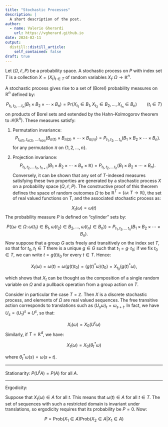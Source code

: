 ```yaml
---
title: "Stochastic Processes"
description: |
  A short description of the post.
author:
  - name: Valerio Gherardi
    url: https://vgherard.github.io
date: 2024-02-11
output:
  distill::distill_article:
    self_contained: false
draft: true
---
```


Let $\left(\Omega, \mathcal E , P\right)$ be a probability space. A stochastic process on $P$ with index set $T$ is a collection $X=(X_t)_{t\in T}$ of random variables $X_t \colon \Omega \to \mathbb R^n$.

A stochastic process gives rise to a set of (Borel) probability measures on 
$\mathbb R ^n$ defined by:

$$
P_{t_1,\,t_2,\,\dots\,t_n}(B_1\times B_2 \times \cdots \times B_n) = \text{Pr}(X_{t_1}\in B_1,\,X_{t_2}\in B_2,\,\dots,\,X_{t_n}\in B_n)\qquad (t_i \in T)
$$
on products of Borel sets and extended by the Hahn-Kolmogorov theorem to $\mathcal B (\mathbb R ^n)$. These measures satisfy:

1. Permutation invariance:
$$
P_{t_{\pi(1)},\,t_{\pi(2)},\,\dots\,t_{\pi(n)}}(B_{\pi(1)}\times B_{\pi(2)} \times \cdots \times B_{\pi(n)})=P_{t_1,\,t_2,\,\dots\,t_n}(B_1\times B_2 \times \cdots \times B_n).
$$
for any permutation $\pi$ on $\{1,\,2,\,\dots,\,n\}$.

2. Projection invariance:
$$
P_{t_1,\,t_2,\,\dots\,t_n,\,t_{n+1}}(B_1\times B_2 \times \cdots \times B_n\times \mathbb R)=P_{t_1,\,t_2,\,\dots\,t_n}(B_1\times B_2 \times \cdots \times B_n).
$$
Conversely, it can be shown that any set of $T$-indexed measures satisfying these two properties are generated by a stochastic process $X$ on a probability space $\left(\Omega, \mathcal E,P\right)$. The constructive proof of this theorem defines the space of random outcomes $\Omega$ to be $\mathbb R ^T=\{\omega\colon T\to \mathbb R\}$, the set of real valued functions on $T$, and the associated stochastic process as:

$$
X_t(\omega) = \omega(t)
$$
The probability measure $P$ is defined on "cylinder" sets by:

$$
P(\{\omega\in \Omega \colon\, \omega(t_1) \in B_1,\,\omega(t_2) \in B_2,\,\dots,\,\omega(t_n) \in B_n\}) = P_{t_1,\,t_2,\,\dots\,t_n}(B_1\times B_2 \times \cdots \times B_n).
$$
Now suppose that a group $G$ acts freely and transitively on the index set $T$, so that for $t_0,\,t_1\in T$ there is a unique $g\in G$ such that 
$t_1 = g\cdot \,t_0$; if we fix $t_0\in T$, we can write $t = g(t)t_0$ for every
$t\in T$. Hence:

$$
X_t(\omega)=\omega(t)=\omega(g(t)t_0)=(g(t)^*\omega)(t_0)=X_{t_0}(g(t)^*\omega),
$$

which shows that $X_t$ can be thought as the composition of a single random
variable on $\Omega$ and a pullback operation from a group action on $T$.

Consider in particular the case $T = \mathbb Z$. Then $X$ is a discrete stochastic process, and elements of $\Omega$ are real valued sequences. The free transitive action corresponds to translations such as $(U_s \omega)_t=\omega_{s+t}$. In fact, we have $U_s = (U_1)^s\equiv U^s$, so that:

$$
X_t(\omega) = X_0(U^t\omega) 
$$
Similarly, if $T = \mathbb R ^d$, we have:

$$
X_t(\omega) = X_0(\theta _t ^*\omega)
$$

where $\theta _t ^*\omega(s)= \omega(s+t)$.

----

Stationarity: $P(U^t A) = P(A)$ for all $A$.


---

Ergodicity: 

Suppose that $X_t(\omega) \in A$ for all $t$. This means that $\omega(t) \in A$
for all $t\in T$. The set of sequences with such a restricted domain is 
invariant under translations, so ergodicity requires that its probability be 
$P=0$. Now:

$$
P = \text{Prob}(X_1 \in A) \text{Prob}(X_2 \in A \vert X_1 \in A)
$$



